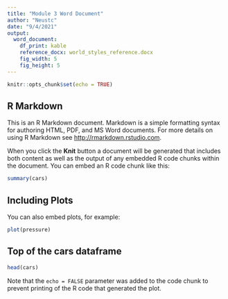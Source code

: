 ```yaml
---
title: "Module 3 Word Document"
author: "Neustc"
date: "9/4/2021"
output: 
  word_document:
    df_print: kable
    reference_docx: world_styles_reference.docx 
    fig_width: 5
    fig_height: 5
---
```


```r
knitr::opts_chunk$set(echo = TRUE)
```

## R Markdown

This is an R Markdown document. Markdown is a simple formatting syntax for authoring HTML, PDF, and MS Word documents. For more details on using R Markdown see <http://rmarkdown.rstudio.com>.

When you click the **Knit** button a document will be generated that includes both content as well as the output of any embedded R code chunks within the document. You can embed an R code chunk like this:

```r
summary(cars)
```

## Including Plots

You can also embed plots, for example:

```r
plot(pressure)
```

## Top of the cars dataframe
```r
head(cars)
```

Note that the `echo = FALSE` parameter was added to the code chunk to prevent printing of the R code that generated the plot.
